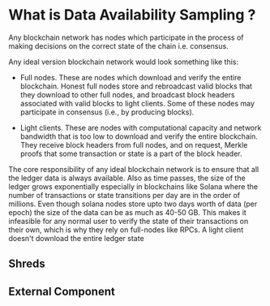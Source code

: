 # What is Data Availability Sampling ?
Any blockchain network has nodes which participate in the process of making decisions on the correct state of the chain i.e. consensus. 

Any ideal version blockchain network would look something like this:
  - Full nodes. These are nodes which download and verify the entire blockchain.
  Honest full nodes store and rebroadcast valid blocks that they download to
  other full nodes, and broadcast block headers associated with valid blocks
  to light clients. Some of these nodes may participate in consensus (i.e., by
  producing blocks).
  
  - Light clients. These are nodes with computational capacity and network
  bandwidth that is too low to download and verify the entire blockchain.
  They receive block headers from full nodes, and on request, Merkle proofs
  that some transaction or state is a part of the block header.
  
The core responsibility of any ideal blockchain network is to ensure that all the ledger data is always available. Also as time passes, the size of the ledger grows exponentially especially in blockchains like Solana where the number of transactions or state transitions per day are in the order of millions. Even though solana nodes store upto two days worth of data (per epoch) the size of the data can be as much as 40-50 GB. This makes it infeasible for any normal user to verify the state of their transactions on their own, which is why they rely on full-nodes like RPCs.
A light client doesn't download the entire ledger state


## Shreds


## External Component


<Counters />
